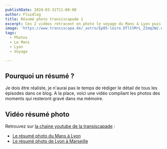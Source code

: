 ```yaml
---
publishDate: 2024-03-31T11:00:00
author: Fluidlog
title: Résumé photo transiscapade 1
excerpt: Ces 2 vidéos retracent en photo le voyage du Mans à Lyon puis de Lyon à Marseille
image: 'https://www.transiscapa.de/_astro/Ep05-loire.DTlCVMrL_Z2mq2Wz.webp'
tags:
  - Photos
  - Le Mans
  - Lyon
  - Voyage

---
```



## Pourquoi un résumé ?
Je dois être réaliste, je n'aurai pas le temps de rédiger le détail de tous les épisodes dans ce blog. A la place, voici une vidéo compilant les photos des moments qui resteront gravé dans ma mémoire.

## Vidéo résumé photo
Retrouvez sur [la chaine youtube de la transiscapade](https://www.youtube.com/@Transiscapade) :
* [Le résumé photo du Mans à Lyon](https://www.youtube.com/watch?v=sgDKVQbA-rM)
* [Le résumé photo de Lyon à Marseille](https://www.youtube.com/watch?v=ytJJjpm3dqQ)

<YouTube id='https://www.youtube.com/watch?v=sgDKVQbA-rM'/>

<YouTube id='https://www.youtube.com/watch?v=ytJJjpm3dqQ'/>
